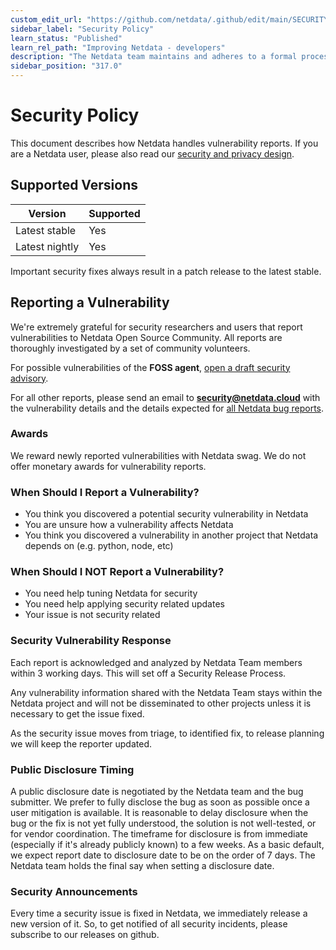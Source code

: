 ```yaml
---
custom_edit_url: "https://github.com/netdata/.github/edit/main/SECURITY.md"
sidebar_label: "Security Policy"
learn_status: "Published"
learn_rel_path: "Improving Netdata - developers"
description: "The Netdata team maintains and adheres to a formal process any time a member of the community reports a security vulnerability."
sidebar_position: "317.0"
---
```

# Security Policy

This document describes how Netdata handles vulnerability reports. If you are a Netdata user, please also read our [security and privacy design](/docs/deployment-in-production/security-and-privacy-design).

## Supported Versions

| Version | Supported |
|-------  | --------- |
| Latest stable  | Yes       |
| Latest nightly  | Yes       |

Important security fixes always result in a patch release to the latest stable.

## Reporting a Vulnerability

We're extremely grateful for security researchers and users that report vulnerabilities to Netdata Open Source Community. All reports are thoroughly investigated by a set of community volunteers.

For possible vulnerabilities of the **FOSS agent**, [open a draft security advisory](https://github.com/netdata/netdata/security/advisories/new).

For all other reports, please send an email to **security@netdata.cloud** with
the vulnerability details and the details expected for [all Netdata bug
reports](https://github.com/netdata/netdata/blob/master/.github/ISSUE_TEMPLATE/BUG_REPORT.yml).

### Awards

We reward newly reported vulnerabilities with Netdata swag. We do not offer monetary awards for vulnerability reports.

### When Should I Report a Vulnerability?

-   You think you discovered a potential security vulnerability in Netdata
-   You are unsure how a vulnerability affects Netdata
-   You think you discovered a vulnerability in another project that Netdata depends on (e.g. python, node, etc)

### When Should I NOT Report a Vulnerability?

-   You need help tuning Netdata for security
-   You need help applying security related updates
-   Your issue is not security related

### Security Vulnerability Response

Each report is acknowledged and analyzed by Netdata Team members within 3 working days. This will set off a Security Release Process.

Any vulnerability information shared with the Netdata Team stays within the Netdata project and will not be disseminated to other projects unless it is necessary to get the issue fixed.

As the security issue moves from triage, to identified fix, to release planning we will keep the reporter updated.

### Public Disclosure Timing

A public disclosure date is negotiated by the Netdata team and the bug submitter. We prefer to fully disclose the bug as soon as possible once a user mitigation is available. It is reasonable to delay disclosure when the bug or the fix is not yet fully understood, the solution is not well-tested, or for vendor coordination. The timeframe for disclosure is from immediate (especially if it's already publicly known) to a few weeks. As a basic default, we expect report date to disclosure date to be on the order of 7 days. The Netdata team holds the final say when setting a disclosure date.

### Security Announcements

Every time a security issue is fixed in Netdata, we immediately release a new version of it. So, to get notified of all security incidents, please subscribe to our releases on github.
